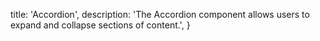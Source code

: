   title: 'Accordion',
  description: 'The Accordion component allows users to expand and collapse sections of content.',
}